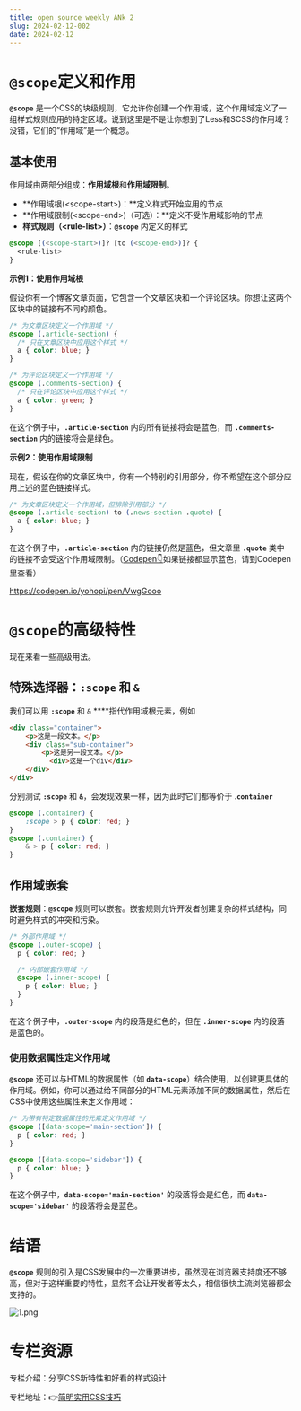```yaml
---
title: open source weekly ANk 2
slug: 2024-02-12-002
date: 2024-02-12
---
```

# `@scope`定义和作用

**`@scope`** 是一个CSS的块级规则，它允许你创建一个作用域，这个作用域定义了一组样式规则应用的特定区域。说到这里是不是让你想到了Less和SCSS的作用域？没错，它们的“作用域”是一个概念。

## 基本使用

作用域由两部分组成：**作用域根**和**作用域限制**。

- **作用域根(\<scope-start\>)：**定义样式开始应用的节点
- **作用域限制(\<scope-end\>)（可选）：**定义不受作用域影响的节点
- **样式规则（\<rule-list\>）**：**`@scope`** 内定义的样式

```css
@scope [(<scope-start>)]? [to (<scope-end>)]? {
  <rule-list>
}
```

**示例1：使用作用域根**

假设你有一个博客文章页面，它包含一个文章区块和一个评论区块。你想让这两个区块中的链接有不同的颜色。

```css
/* 为文章区块定义一个作用域 */
@scope (.article-section) {
  /* 只在文章区块中应用这个样式 */
  a { color: blue; }
}

/* 为评论区块定义一个作用域 */
@scope (.comments-section) {
  /* 只在评论区块中应用这个样式 */
  a { color: green; }
}
```

在这个例子中，**`.article-section`** 内的所有链接将会是蓝色，而 **`.comments-section`** 内的链接将会是绿色。

**示例2：使用作用域限制**

现在，假设在你的文章区块中，你有一个特别的引用部分，你不希望在这个部分应用上述的蓝色链接样式。

```css
/* 为文章区块定义一个作用域，但排除引用部分 */
@scope (.article-section) to (.news-section .quote) {
  a { color: blue; }
}
```

在这个例子中，**`.article-section`** 内的链接仍然是蓝色，但文章里 **`.quote`** 类中的链接不会受这个作用域限制。（[Codepen👇](https://codepen.io/yohopi/pen/VwgGooo)如果链接都显示蓝色，请到Codepen里查看）

https://codepen.io/yohopi/pen/VwgGooo

# `@scope`的高级特性

现在来看一些高级用法。

## 特殊选择器：`:scope` 和 `&`

我们可以用 **`:scope`** 和 `&` ****指代作用域根元素，例如

```html
<div class="container">
    <p>这是一段文本。</p>
    <div class="sub-container">
        <p>这是另一段文本。</p>
	      <div>这是一个div</div>
    </div>
</div>
```

分别测试 **`:scope`** 和 **`&`**，会发现效果一样，因为此时它们都等价于 .**`container`**

```css
@scope (.container) {
    :scope > p { color: red; }
}
@scope (.container) {
    & > p { color: red; }
}
```

## 作用域嵌套

**嵌套规则**：**`@scope`** 规则可以嵌套。嵌套规则允许开发者创建复杂的样式结构，同时避免样式的冲突和污染。

```css
/* 外部作用域 */
@scope (.outer-scope) {
  p { color: red; }

  /* 内部嵌套作用域 */
  @scope (.inner-scope) {
    p { color: blue; }
  }
}

```

在这个例子中，**`.outer-scope`** 内的段落是红色的，但在 **`.inner-scope`** 内的段落是蓝色的。

### 使用数据属性定义作用域

**`@scope`** 还可以与HTML的数据属性（如 **`data-scope`**）结合使用，以创建更具体的作用域。例如，你可以通过给不同部分的HTML元素添加不同的数据属性，然后在CSS中使用这些属性来定义作用域：

```css
/* 为带有特定数据属性的元素定义作用域 */
@scope ([data-scope='main-section']) {
  p { color: red; }
}

@scope ([data-scope='sidebar']) {
  p { color: blue; }
}

```

在这个例子中，**`data-scope='main-section'`** 的段落将会是红色，而 **`data-scope='sidebar'`** 的段落将会是蓝色。

# 结语

**`@scope`** 规则的引入是CSS发展中的一次重要进步，虽然现在浏览器支持度还不够高，但对于这样重要的特性，显然不会让开发者等太久，相信很快主流浏览器都会支持的。

![1.png](https://prod-files-secure.s3.us-west-2.amazonaws.com/ab72d779-85ad-4978-9841-30adbe46383a/83ecaef2-a2ed-42cb-a7ad-ff2182b4b7e5/1.png)

# 专栏资源

专栏介绍：分享CSS新特性和好看的样式设计

专栏地址：👉[简明实用CSS技巧](https://weijunext.com/tag/CSS%E6%8A%80%E5%B7%A7)
